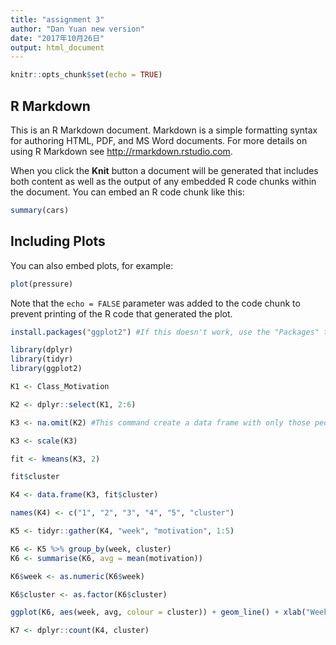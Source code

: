 ```yaml
---
title: "assignment 3"
author: "Dan Yuan new version"
date: "2017年10月26日"
output: html_document
---
```


```r
knitr::opts_chunk$set(echo = TRUE)
```

## R Markdown

This is an R Markdown document. Markdown is a simple formatting syntax for authoring HTML, PDF, and MS Word documents. For more details on using R Markdown see <http://rmarkdown.rstudio.com>.

When you click the **Knit** button a document will be generated that includes both content as well as the output of any embedded R code chunks within the document. You can embed an R code chunk like this:

```r
summary(cars)
```

## Including Plots

You can also embed plots, for example:

```r
plot(pressure)
```

Note that the `echo = FALSE` parameter was added to the code chunk to prevent printing of the R code that generated the plot.

```r
install.packages("ggplot2") #If this doesn't work, use the "Packages" tab to install the package.

library(dplyr)
library(tidyr)
library(ggplot2)
```

```r
K1 <- Class_Motivation
```

```r
K2 <- dplyr::select(K1, 2:6)
```

```r
K3 <- na.omit(K2) #This command create a data frame with only those people with no missing values. It "omits" all rows with missing values, also known as a "listwise deletion". EG - It runs down the list deleting rows as it goes.
```

```r
K3 <- scale(K3)
```
```r
fit <- kmeans(K3, 2)
```

```r
fit$cluster
```

```r
K4 <- data.frame(K3, fit$cluster)
```

```r
names(K4) <- c("1", "2", "3", "4", "5", "cluster")
```

```r
K5 <- tidyr::gather(K4, "week", "motivation", 1:5)
```

```r
K6 <- K5 %>% group_by(week, cluster)
K6 <- summarise(K6, avg = mean(motivation))
```
```r
K6$week <- as.numeric(K6$week)
```

```r
K6$cluster <- as.factor(K6$cluster)
```

```r
ggplot(K6, aes(week, avg, colour = cluster)) + geom_line() + xlab("Week") + ylab("Average Motivation")

```

```r
K7 <- dplyr::count(K4, cluster)
```

